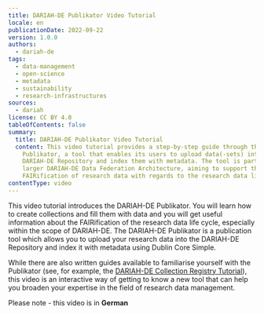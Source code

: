 ```yaml
---
title: DARIAH-DE Publikator Video Tutorial
locale: en
publicationDate: 2022-09-22
version: 1.0.0
authors:
  - dariah-de
tags:
  - data-management
  - open-science
  - metadata
  - sustainability
  - research-infrastructures
sources:
  - dariah
license: CC BY 4.0
tableOfContents: false
summary:
  title: DARIAH-DE Publikator Video Tutorial
  content: This video tutorial provides a step-by-step guide through the DARIAH-DE
    Publikator, a tool that enables its users to upload data(-sets) into the
    DARIAH-DE Repository and index them with metadata. The tool is part of the
    larger DARIAH-DE Data Federation Architecture, aiming to support the
    FAIRification of research data with regards to the research data life cycle.
contentType: video
---
```

This video tutorial introduces the DARIAH-DE Publikator.  You will learn how to create collections and fill them with data and you will get useful information about the FAIRification of the research data life cycle, especially within the scope of DARIAH-DE.  The DARIAH-DE Publikator is a publication tool which allows you to upload your research data into the DARIAH-DE Repository and index it with metadata using Dublin Core Simple.

While there are also written guides available to familiarise yourself with the Publikator (see, for example, the [DARIAH-DE Collection Registry Tutorial](https://campus.dariah.eu/resource/posts/dariah-de-collection-registry-tutorial)), this video is an interactive way of getting to know a new tool that can help you broaden your expertise in the field of research data management.

Please note - this video is in **German**

<VideoCard provider="youtube" id="4FFH5fJRLdU" title="DARIAH-DE Publikator Tutorial" subtitle="Click here to view" image="images/publikator-video.png" />
